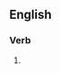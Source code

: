 ==English==

===Verb===
{{head|en|verb form}}

# {{present participle of|Mirandize|lang=en|nocat=1}}